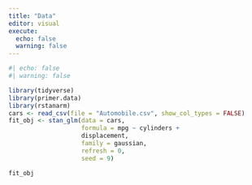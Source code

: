 ```yaml
---
title: "Data"
editor: visual
execute:
  echo: false
  warning: false
---
```


```r
#| echo: false
#| warning: false

library(tidyverse)
library(primer.data)
library(rstanarm)
cars <- read_csv(file = "Automobile.csv", show_col_types = FALSE)
fit_obj <- stan_glm(data = cars, 
                    formula = mpg ~ cylinders +
                    displacement, 
                    family = gaussian, 
                    refresh = 0,
                    seed = 9)

fit_obj



```
